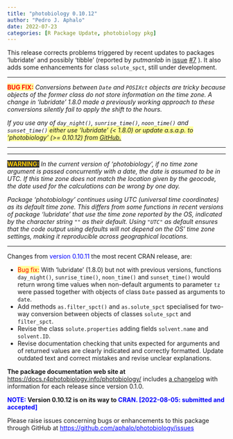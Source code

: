 ```yaml
---
title: "photobiology 0.10.12"
author: "Pedro J. Aphalo"
date: 2022-07-23
categories: [R Package Update, photobiology pkg]
---
```


This release corrects problems triggered by recent updates to packages 'lubridate' and possibly 'tibble' (reported by <em>putmanlab</em> in <a href="https://github.com/aphalo/photobiology/issues/7" target="_blank" rel="noopener">issue</a> <a href="https://github.com/aphalo/photobiology/issues/7" target="_blank" rel="noopener">#7</a> ). It also adds some enhancements for class `solute_spct`, still under development.

<hr />

<strong><span style="color: #ff0000; background-color: #ffff99;">BUG FIX:</span></strong> <em>Conversions between `Date` and `POSIXct` objects are tricky because objects of the former class do not store information on the time zone. A change in 'lubridate' 1.8.0 made a previously working approach to these conversions silently fail to apply the shift to the hours.</em>

<em>If you use any of `day_night()`, `sunrise_time()`, `noon_time()` and `sunset_time()`</em><span style="background-color: #ffff99;"><em> either use 'lubridate' (&lt; 1.8.0) or update a.s.a.p. to 'photobiology' (&gt;= 0.10.12) from <a style="background-color: #ffff99;" href="https://github.com/aphalo/photobiology#installation" target="_blank" rel="noopener">GitHub.</a></em></span>

<hr />

<hr />

<strong><span style="color: #ffcc00; background-color: #333333;">WARNING:</span></strong><em> In the current version of 'photobiology', if no time zone argument is passed concurrently with a date, the date is assumed to be in UTC. If this time zone does not match the location given by the geocode, the date used for the calculations can be wrong by one day.</em>

<em>Package 'photobiology' continues using UTC (universal time coordinates) as its default time zone. This differs from some functions in recent versions of package 'lubridate' that use the time zone reported by the OS, indicated by the character string `""` as their default. Using `"UTC"` as default ensures that the code output using defaults will not depend on the OS' time zone settings, making it reproducible across geographical locations.</em>

<hr />

Changes from <span style="color: #0000ff;">version 0.10.11</span> the most recent CRAN release, are:
<ul>
 	<li><span style="color: #ff0000; background-color: #ffff99;">Bug fix:</span> With 'lubridate' (1.8.0) but not with previous versions, functions `day_night()`, `sunrise_time()`, `noon_time()` and `sunset_time()` would return wrong time values when non-default arguments to parameter `tz` were passed together with objects of class `Date` passed as arguments to `date`.</li>
 	<li>Add methods `as.filter_spct()` and `as.solute_spct` specialised for two-way conversion between objects of classes `solute_spct` and `filter_spct`.</li>
 	<li>Revise the class `solute.properties` adding fields `solvent.name` and `solvent.ID`.</li>
 	<li>Revise documentation checking that units expected for arguments and of returned values are clearly indicated and correctly formatted. Update outdated text and correct mistakes and revise unclear explanations.</li>
</ul>
<strong>The package documentation web site at</strong><a href="https://docs.r4photobiology.info/photobiology/"> https://docs.r4photobiology.info/photobiology/</a> includes <a href="https://docs.r4photobiology.info/photobiology/news/index.html">a changelog</a> with information for each release since version 0.1.0.

<span style="text-indent: 0em;"><strong><span style="color: #0000ff;">NOTE:</span> Version 0.10.12 is on its way to <span style="color: #0000ff;">CRAN. [2022-08-05: submitted and accepted]</span></strong></span><span style="text-indent: 0em;"><strong>
</strong></span>

<span style="text-indent: 0em;">Please raise issues concerning bugs or enhancements to this package through GitHub at</span><span style="color: #0000ff;"> <a style="text-indent: 0em; color: #0000ff;" href="https://bitbucket.org/aphalo/photobiology/issues">https://github.com/aphalo/photobiology/issues</a></span>
